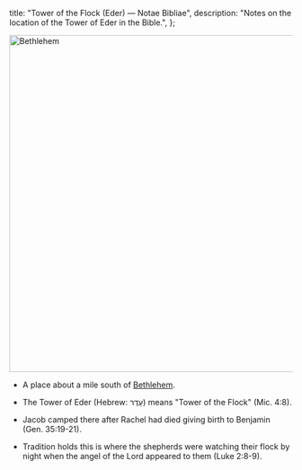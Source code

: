   title: "Tower of the Flock (Eder) — Notae Bibliae",
  description: "Notes on the location of the Tower of Eder in the Bible.",
};

<Initial text="Tower of the Flock (Eder)"/>

<Image
  className="sepia rounded"
  src="/places/bethlehem.jpg"
  alt="Bethlehem"
  width="600"
  height="600"
/>

- A place about a mile south of [Bethlehem](/places/old-testament/genesis/bethlehem).

- The Tower of Eder (Hebrew: עֵדֶר) means "Tower of the Flock" (Mic. 4:8).

- Jacob camped there after Rachel had died giving birth to Benjamin (Gen. 35:19-21).

- Tradition holds this is where the shepherds were watching their flock by night when the angel of the Lord appeared to them (Luke 2:8-9).
